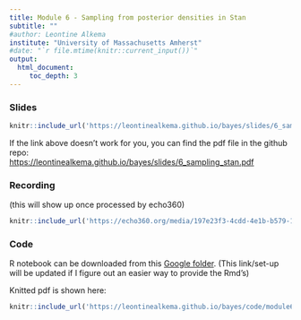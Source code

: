 ```yaml
---
title: Module 6 - Sampling from posterior densities in Stan
subtitle: ""
#author: Leontine Alkema
institute: "University of Massachusetts Amherst"
#date: "`r file.mtime(knitr::current_input())`"
output: 
  html_document:
     toc_depth: 3
---
```


### Slides

```r
knitr::include_url('https://leontinealkema.github.io/bayes/slides/6_sampling_stan.pdf')
```

If the link above doesn't work for you, you can find the pdf file in the github repo:  
<https://leontinealkema.github.io/bayes/slides/6_sampling_stan.pdf>


### Recording

(this will show up once processed by echo360)
  
```r
knitr::include_url('https://echo360.org/media/197e23f3-4cdd-4e1b-b579-176afe0f7c63/public')
```


### Code

R notebook can be downloaded from this <a href="https://drive.google.com/drive/folders/1XX_wfHa89E-0quq3LTmxQ03idkpHTRwP?usp=sharing" target="_blank">Google folder</a>. (This link/set-up will be updated if I figure out an easier way to provide the Rmd's)

Knitted pdf is shown here:
```r
knitr::include_url('https://leontinealkema.github.io/bayes/code/module6.pdf')
```

